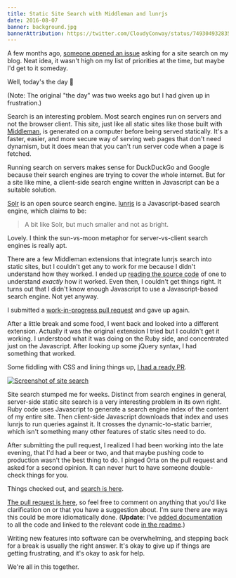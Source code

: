 ```yaml
---
title: Static Site Search with Middleman and lunrjs
date: 2016-08-07
banner: background.jpg
bannerAttribution: https://twitter.com/CloudyConway/status/749304932835155968
---
```


A few months ago, [someone opened an issue](https://github.com/ashfurrow/blog/issues/213) asking for a site search on my blog. Neat idea, it wasn't high on my list of priorities at the time, but maybe I'd get to it someday.

Well, today's the day 🎉

(Note: The original "the day" was two weeks ago but I had given up in frustration.)

Search is an interesting problem. Most search engines run on servers and not the browser client. This site, just like all static sites like those built with [Middleman](https://middlemanapp.com), is generated on a computer before being served statically. It's a faster, easier, and more secure way of serving web pages that don't need dynamism, but it does mean that you can't run server code when a page is fetched.

Running search on servers makes sense for DuckDuckGo and Google because their search engines are trying to cover the whole internet. But for a site like mine, a client-side search engine written in Javascript can be a suitable solution.

[Solr](http://lucene.apache.org/solr/) is an open source search engine. [lunrjs](http://lunrjs.com) is a Javascript-based search engine, which claims to be:

> A bit like Solr, but much smaller and not as bright.

Lovely. I think the sun-vs-moon metaphor for server-vs-client search engines is really apt.

There are a few Middleman extensions that integrate lunrjs search into static sites, but I couldn't get any to work for me because I didn't understand how they worked. I ended up [reading the source code](https://github.com/256dpi/middleman-lunr/blob/5c49621007e003da0b748ec8bd34bfc7b11240d2/lib/middleman-lunr/indexer.rb#L23-L64) of one to understand _exactly_ how it worked. Even then, I couldn't get things right. It turns out that I didn't know enough Javascript to use a Javascript-based search engine. Not yet anyway.

I submitted a [work-in-progress pull request](https://github.com/ashfurrow/blog/pull/232) and gave up again.

After a little break and some food, I went back and looked into a different extension. Actually it was the original extension I tried but I couldn't get it working. I understood what it was doing on the Ruby side, and concentrated just on the Javascript. After looking up some jQuery syntax, I had something that worked.

Some fiddling with CSS and lining things up, [I had a ready PR](https://github.com/ashfurrow/blog/pull/233).

<Wide>

[![Screenshot of site search](./screenshot.jpg)](/search)

</Wide>

Site search stumped me for weeks. Distinct from search engines in general, server-side static site search is a very interesting problem in its own right. Ruby code uses Javascript to generate a search engine index of the content of my entire site. Then client-side Javascript downloads that index and uses lunrjs to run queries against it. It crosses the dynamic-to-static barrier, which isn't something many other features of static sites need to do.

After submitting the pull request, I realized I had been working into the late evening, that I'd had a beer or two, and that maybe pushing code to production wasn't the best thing to do. I pinged Orta on the pull request and asked for a second opinion. It can never hurt to have someone double-check things for you.

Things checked out, and [search is here](/search).

[The pull request is here](https://github.com/ashfurrow/blog/pull/233), so feel free to comment on anything that you'd like clarification on or that you have a suggestion about. I'm sure there are ways this could be more idiomatically done. (**Update**: I've [added documentation](https://github.com/ashfurrow/blog/pull/237) to all the code and linked to the relevant code [in the readme](https://github.com/ashfurrow/blog).)

Writing new features into software can be overwhelming, and stepping back for a break is usually the right answer. It's okay to give up if things are getting frustrating, and it's okay to ask for help.

<Tweet tweetID="722843678994219009" />

We're all in this together.
